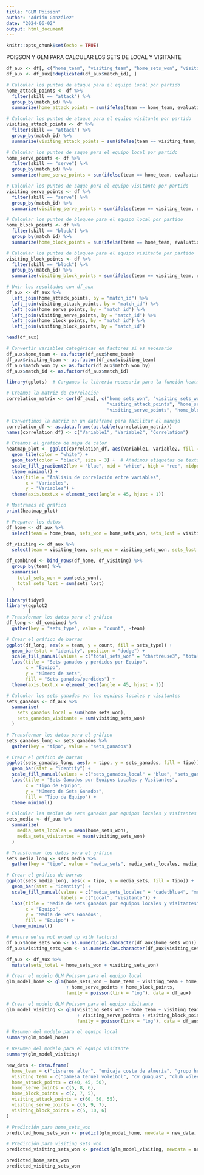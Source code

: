 ---
title: "GLM Poisson"
author: "Adrián González"
date: "2024-06-02"
output: html_document
---

```{r setup, include=FALSE}
knitr::opts_chunk$set(echo = TRUE)
```

POISSON Y GLM PARA CALCULAR LOS SETS DE LOCAL Y VISITANTE

```{r}
df_aux <- df[, c("home_team", "visiting_team", "home_sets_won", "visiting_sets_won", "match_won_by", "match_id")]
df_aux <- df_aux[!duplicated(df_aux$match_id), ]
```


```{r}
# Calcular los puntos de ataque para el equipo local por partido
home_attack_points <- df %>%
  filter(skill == "attack") %>%
  group_by(match_id) %>%
  summarize(home_attack_points = sum(ifelse(team == home_team, evaluation_code == "#", 0)))

# Calcular los puntos de ataque para el equipo visitante por partido
visiting_attack_points <- df %>%
  filter(skill == "attack") %>%
  group_by(match_id) %>%
  summarize(visiting_attack_points = sum(ifelse(team == visiting_team, evaluation_code == "#", 0)))

# Calcular los puntos de saque para el equipo local por partido
home_serve_points <- df %>%
  filter(skill == "serve") %>%
  group_by(match_id) %>%
  summarize(home_serve_points = sum(ifelse(team == home_team, evaluation_code == "#", 0)))

# Calcular los puntos de saque para el equipo visitante por partido
visiting_serve_points <- df %>%
  filter(skill == "serve") %>%
  group_by(match_id) %>%
  summarize(visiting_serve_points = sum(ifelse(team == visiting_team, evaluation_code == "#", 0)))

# Calcular los puntos de bloqueo para el equipo local por partido
home_block_points <- df %>%
  filter(skill == "block") %>%
  group_by(match_id) %>%
  summarize(home_block_points = sum(ifelse(team == home_team, evaluation_code == "#", 0)))

# Calcular los puntos de bloqueo para el equipo visitante por partido
visiting_block_points <- df %>%
  filter(skill == "block") %>%
  group_by(match_id) %>%
  summarize(visiting_block_points = sum(ifelse(team == visiting_team, evaluation_code == "#", 0)))

# Unir los resultados con df_aux
df_aux <- df_aux %>%
  left_join(home_attack_points, by = "match_id") %>%
  left_join(visiting_attack_points, by = "match_id") %>%
  left_join(home_serve_points, by = "match_id") %>%
  left_join(visiting_serve_points, by = "match_id") %>%
  left_join(home_block_points, by = "match_id") %>%
  left_join(visiting_block_points, by = "match_id")

head(df_aux)


```


```{r}
# Convertir variables categóricas en factores si es necesario
df_aux$home_team <- as.factor(df_aux$home_team)
df_aux$visiting_team <- as.factor(df_aux$visiting_team)
df_aux$match_won_by <- as.factor(df_aux$match_won_by)
df_aux$match_id <- as.factor(df_aux$match_id)
```


```{r}
library(gplots)  # Cargamos la librería necesaria para la función heatmap

# Creamos la matriz de correlación
correlation_matrix <- cor(df_aux[, c("home_sets_won", "visiting_sets_won", "home_attack_points",
                                     "visiting_attack_points", "home_serve_points",
                                     "visiting_serve_points", "home_block_points", "visiting_block_points")])

# Convertimos la matriz en un dataframe para facilitar el manejo
correlation_df <- as.data.frame(as.table(correlation_matrix))
names(correlation_df) <- c("Variable1", "Variable2", "Correlation")

# Creamos el gráfico de mapa de calor
heatmap_plot <- ggplot(correlation_df, aes(Variable1, Variable2, fill = Correlation, label = round(Correlation, 2))) +
  geom_tile(color = "white") +
  geom_text(color = "black", size = 3) +  # Añadimos etiquetas de texto con el valor de la correlación
  scale_fill_gradient2(low = "blue", mid = "white", high = "red", midpoint = 0, limit = c(-1, 1), space = "Lab", name="Correlation") +
  theme_minimal() +
  labs(title = "Análisis de correlación entre variables",
       x = "Variables",
       y = "Variables") +
  theme(axis.text.x = element_text(angle = 45, hjust = 1))

# Mostramos el gráfico
print(heatmap_plot)
```





```{r}
# Preparar los datos
df_home <- df_aux %>%
  select(team = home_team, sets_won = home_sets_won, sets_lost = visiting_sets_won)

df_visiting <- df_aux %>%
  select(team = visiting_team, sets_won = visiting_sets_won, sets_lost = home_sets_won)

df_combined <- bind_rows(df_home, df_visiting) %>%
  group_by(team) %>%
  summarise(
    total_sets_won = sum(sets_won),
    total_sets_lost = sum(sets_lost)
  )
```


```{r}
library(tidyr)
library(ggplot2
        )
# Transformar los datos para el gráfico
df_long <- df_combined %>%
  gather(key = "sets_type", value = "count", -team)

# Crear el gráfico de barras
ggplot(df_long, aes(x = team, y = count, fill = sets_type)) +
  geom_bar(stat = "identity", position = "dodge") +
  scale_fill_manual(values = c("total_sets_won" = "chartreuse3", "total_sets_lost" = "coral2")) +
  labs(title = "Sets ganados y perdidos por Equipo",
       x = "Equipo",
       y = "Número de sets",
       fill = "Sets ganados/perdidos") +
  theme(axis.text.x = element_text(angle = 45, hjust = 1))
```


```{r}
# Calcular los sets ganados por los equipos locales y visitantes
sets_ganados <- df_aux %>%
  summarise(
    sets_ganados_local = sum(home_sets_won),
    sets_ganados_visitante = sum(visiting_sets_won)
  )

# Transformar los datos para el gráfico
sets_ganados_long <- sets_ganados %>%
  gather(key = "tipo", value = "sets_ganados")

# Crear el gráfico de barras
ggplot(sets_ganados_long, aes(x = tipo, y = sets_ganados, fill = tipo)) +
  geom_bar(stat = "identity") +
  scale_fill_manual(values = c("sets_ganados_local" = "blue", "sets_ganados_visitante" = "orange")) +
  labs(title = "Sets Ganados por Equipos Locales y Visitantes",
       x = "Tipo de Equipo",
       y = "Número de Sets Ganados",
       fill = "Tipo de Equipo") +
  theme_minimal()

```


```{r}

# Calcular las medias de sets ganados por equipos locales y visitantes
sets_media <- df_aux %>%
  summarize(
    media_sets_locales = mean(home_sets_won),
    media_sets_visitantes = mean(visiting_sets_won)
  )

# Transformar los datos para el gráfico
sets_media_long <- sets_media %>%
  gather(key = "tipo", value = "media_sets", media_sets_locales, media_sets_visitantes)

# Crear el gráfico de barras
ggplot(sets_media_long, aes(x = tipo, y = media_sets, fill = tipo)) +
  geom_bar(stat = "identity") +
  scale_fill_manual(values = c("media_sets_locales" = "cadetblue4", "media_sets_visitantes" = "cornsilk3"), 
                    labels = c("Local", "Visitante")) +
  labs(title = "Media de sets ganados por equipos locales y visitantes",
       x = "Equipo",
       y = "Media de Sets Ganados",
       fill = "Equipo") +
  theme_minimal()


```


```{r}
# ensure we've not ended up with factors!
df_aux$home_sets_won <- as.numeric(as.character(df_aux$home_sets_won))
df_aux$visiting_sets_won <- as.numeric(as.character(df_aux$visiting_sets_won))

df_aux <- df_aux %>%
  mutate(sets_total = home_sets_won + visiting_sets_won)
```


```{r}
# Crear el modelo GLM Poisson para el equipo local
glm_model_home <- glm(home_sets_won ~ home_team + visiting_team + home_attack_points 
                      + home_serve_points + home_block_points, 
                      family = poisson(link = "log"), data = df_aux)

# Crear el modelo GLM Poisson para el equipo visitante
glm_model_visiting <- glm(visiting_sets_won ~ home_team + visiting_team + visiting_attack_points
                          + visiting_serve_points + visiting_block_points, 
                          family = poisson(link = "log"), data = df_aux)

# Resumen del modelo para el equipo local
summary(glm_model_home)

# Resumen del modelo para el equipo visitante
summary(glm_model_visiting)
```


```{r}
new_data <- data.frame(
  home_team = c("cisneros alter", "unicaja costa de almería", "grupo herce soria"),
  visiting_team = c("pamesa teruel voleibol", "cv guaguas", "club vóley palma"),
  home_attack_points = c(40, 45, 50),
  home_serve_points = c(5, 8, 6),
  home_block_points = c(2, 7, 5),
  visiting_attack_points = c(60, 50, 55),
  visiting_serve_points = c(6, 9, 7),
  visiting_block_points = c(5, 10, 6)
)

# Predicción para home_sets_won
predicted_home_sets_won <- predict(glm_model_home, newdata = new_data, type = "response")

# Predicción para visiting_sets_won
predicted_visiting_sets_won <- predict(glm_model_visiting, newdata = new_data, type = "response")

predicted_home_sets_won
predicted_visiting_sets_won
```
